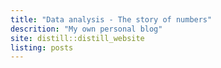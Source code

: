 ```yaml
---
title: "Data analysis - The story of numbers"
descrition: "My own personal blog"
site: distill::distill_website
listing: posts
---
```


